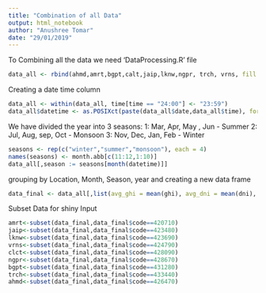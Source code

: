 ```yaml
---
title: "Combination of all Data"
output: html_notebook
author: "Anushree Tomar"
date: "29/01/2019"
---
```




To Combining all the data we need 'DataProcessing.R' file
```r

data_all <- rbind(ahmd,amrt,bgpt,calt,jaip,lknw,ngpr, trch, vrns, fill = TRUE) 
```


Creating a date time column
```r

data_all <- within(data_all, time[time == "24:00"] <- "23:59")
data_all$datetime <- as.POSIXct(paste(data_all$date,data_all$time), format="%m/%d/%Y %H:%M")


```



We have divided the year into 3 seasons:
1: Mar, Apr, May , Jun  - Summer
2: Jul, Aug, sep, Oct - Monsoon
3: Nov, Dec, Jan, Feb - Winter
```r
seasons <- rep(c("winter","summer","monsoon"), each = 4)
names(seasons) <- month.abb[c(11:12,1:10)]
data_all[,season := seasons[month(datetime)]]

```



grouping by Location, Month, Season, year and creating a new data frame
```r
data_final <- data_all[,list(avg_ghi = mean(ghi), avg_dni = mean(dni), avg_dry_bulb = mean(dry_bulb), max_ghi= max(ghi), max_dni =max(dni),max_dry_bulb = max(dry_bulb),min_ghi= min(ghi), min_dni =min(dni),min_dry_bulb = min(dry_bulb)),by = list(code,month(datetime),season,year(datetime))]

```

Subset Data for shiny Input
```r
amrt<-subset(data_final,data_final$code==420710)
jaip<-subset(data_final,data_final$code==423480)
lknw<-subset(data_final,data_final$code==423690)
vrns<-subset(data_final,data_final$code==424790)
clct<-subset(data_final,data_final$code==428090)
ngpr<-subset(data_final,data_final$code==428670)
bgpt<-subset(data_final,data_final$code==431280)
trch<-subset(data_final,data_final$code==433440)
ahmd<-subset(data_final,data_final$code==426470)
    
`````

